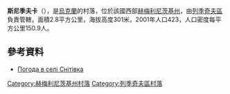 {{coord|49|19|31|N|27|31|40|E|scale:100000|display=title}}

'''斯尼季夫卡'''（{{lang-uk|Снітівка}}），是[[烏克蘭|烏克蘭]]的村落，位於該國西部[[赫梅利尼茨基州|赫梅利尼茨基州]]，由[[列季奇夫區|列季奇夫區]]負責管轄，面積2.8平方公里，海拔高度301米，2001年人口423，人口密度每平方公里150.9人。

==參考資料==
* [http://weather.in.ua/ua/hmel'nickaja/24303 Погода в селі Снітівка] {{Wayback|url=http://weather.in.ua/ua/hmel%27nickaja/24303 |date=20111220061827 }}

{{DEFAULTSORT:Снітівка}}
[[Category:赫梅利尼茨基州村落|Category:赫梅利尼茨基州村落]]
[[Category:列季奇夫區村落|Category:列季奇夫區村落]]


{{Khmelnytskyi-geo-stub}}